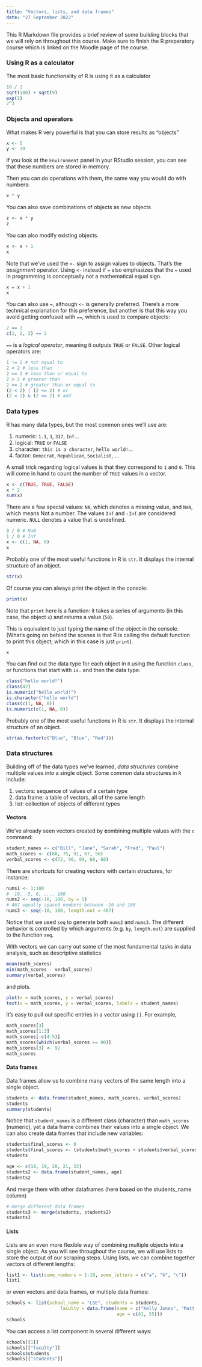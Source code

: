 ```yaml
---
title: "Vectors, lists, and data frames"
date: "27 September 2022"
---
```


This R Markdown file provides a brief review of some building blocks that we will rely on throughout this course. Make sure to finish the R preparatory course which is linked on the Moodle page of the course.

### Using R as a calculator

The most basic functionality of R is using it as a calculator

```r
10 / 2
sqrt(100) + sqrt(9)
exp(1)
2^3
```

### Objects and operators

What makes R very powerful is that you can store results as "objects"

```r
x <- 5
y <- 10
```

If you look at the `Environment` panel in your RStudio session, you can see that these numbers are stored in memory.

Then you can do operations with them, the same way you would do with numbers:

```r
x * y
```

You can also save combinations of objects as new objects

```r
z <- x * y
z
```

You can also modify existing objects.

```r
x <- x + 1
x
```

Note that we've used the `<-` sign to assign values to objects. That's the *assignment* operator. Using `<-` instead if `=` also emphasizes that the `=` used in programming is conceptually not a mathematical equal sign.

```r
x = x + 1
x
```

You can also use `=`, although `<-` is generally preferred. There's a more technical explanation for this preference, but another is that this way you avoid getting confused with `==`, which is used to compare objects:

```r
2 == 2
c(1, 2, 3) == 2
```

`==` is a *logical operator*, meaning it outputs `TRUE` or `FALSE`. Other logical operators are:

```r
1 != 2 # not equal to
2 < 2 # less than
2 <= 2 # less than or equal to
2 > 2 # greater than
2 >= 2 # greater than or equal to
(2 < 2) | (2 <= 2) # or
(2 < 2) & (2 <= 2) # and
```

### Data types

R has many data types, but the most common ones we'll use are:

1. numeric: `1.1`, `3`, `317`, `Inf`...
2. logical: `TRUE` or `FALSE`
3. character: `this is a character`, `hello world!`...
4. factor: `Democrat`, `Republican`, `Socialist`, ...

A small trick regarding logical values is that they correspond to `1` and `0`. This will come in hand to count the number of `TRUE` values in a vector.

```r
x <- c(TRUE, TRUE, FALSE)
x * 2
sum(x)
```

There are a few special values: `NA`, which denotes a missing value, and `NaN`, which means Not a number. The values `Inf` and `-Inf` are considered numeric. `NULL` denotes a value that is undefined.

```r
0 / 0 # NaN
1 / 0 # Inf
x <- c(1, NA, 0)
x
```

Probably one of the most useful functions in R is `str`. It displays the internal structure of an object.

```r
str(x)
```

Of course you can always print the object in the console:

```r
print(x)
```

Note that `print` here is a function: it takes a series of arguments (in this case, the object `x`) and returns a value (`50`).

This is equivalent to just typing the name of the object in the console. (What's going on behind the scenes is that R is calling the default function to print this object; which in this case is just `print`).

```r
x
```


You can find out the data type for each object in `R` using the function `class`, or functions that start with `is.` and then the data type:

```r
class("hello world!")
class(42)
is.numeric("hello world!")
is.character("hello world")
class(c(1, NA, 0))
is.numeric(c(1, NA, 0))
```

Probably one of the most useful functions in R is `str`. It displays the internal structure of an object.

```r
str(as.factor(c("Blue", "Blue", "Red")))
```

### Data structures

Building off of the data types we've learned, *data structures* combine multiple values into a single object. Some common data structures in `R` include:

1. vectors: sequence of values of a certain type
2. data frame: a table of vectors, all of the same length
3. list: collection of objects of different types

#### Vectors

We've already seen vectors created by **c**ombining multiple values with the `c` command:

```r
student_names <- c("Bill", "Jane", "Sarah", "Fred", "Paul")
math_scores <- c(80, 75, 91, 67, 56)
verbal_scores <- c(72, 90, 99, 60, 68)
```

There are shortcuts for creating vectors with certain structures, for instance:

```r
nums1 <- 1:100
# -10, -5, 0, ..., 100
nums2 <- seq(-10, 100, by = 5)
# 467 equally spaced numbers between -10 and 100
nums3 <- seq(-10, 100, length.out = 467)
```

Notice that we used `seq` to generate both `nums2` and `nums3`. The different behavior is controlled by which arguments (e.g. `by`, `length.out`) are supplied to the function `seq`.

With vectors we can carry out some of the most fundamental tasks in data analysis, such as descriptive statistics

```r
mean(math_scores)
min(math_scores - verbal_scores)
summary(verbal_scores)
```

and plots.

```r
plot(x = math_scores, y = verbal_scores)
text(x = math_scores, y = verbal_scores, labels = student_names)
```

It's easy to pull out specific entries in a vector using `[]`. For example,


```r
math_scores[3]
math_scores[1:3]
math_scores[-c(4:5)]
math_scores[which(verbal_scores >= 90)]
math_scores[3] <- 92
math_scores
```

#### Data frames

Data frames allow us to combine many vectors of the same length into a single object.

```r
students <- data.frame(student_names, math_scores, verbal_scores)
students
summary(students)
```

Notice that `student_names` is a different class (character) than `math_scores` (numeric), yet a data frame combines their values into a single object. We can also create data frames that include new variables:

```r
students$final_scores <- 0
students$final_scores <- (students$math_scores + students$verbal_scores) / 2
students
```


```r

age <- c(18, 19, 20, 21, 22)
students2 <- data.frame(student_names, age)
students2


```

And merge them with other dataframes (here based on the students_name column)

```r

# merge different data frames
students3 <- merge(students, students2)
students3
```



#### Lists

Lists are an even more flexible way of combining multiple objects into a single object. As you will see throughout the course, we will use lists to store the output of our scraping steps. Using lists, we can combine together vectors of different lengths:

```r
list1 <- list(some_numbers = 1:10, some_letters = c("a", "b", "c"))
list1
```

or even vectors and data frames, or multiple data frames:

```r
schools <- list(school_name = "LSE", students = students,
                    faculty = data.frame(name = c("Kelly Jones", "Matt Smith"),
                                         age = c(41, 55)))
schools
```

You can access a list component in several different ways:

```r

schools[[1]]
schools[["faculty"]]
schools$students
schools[["students"]]

```
